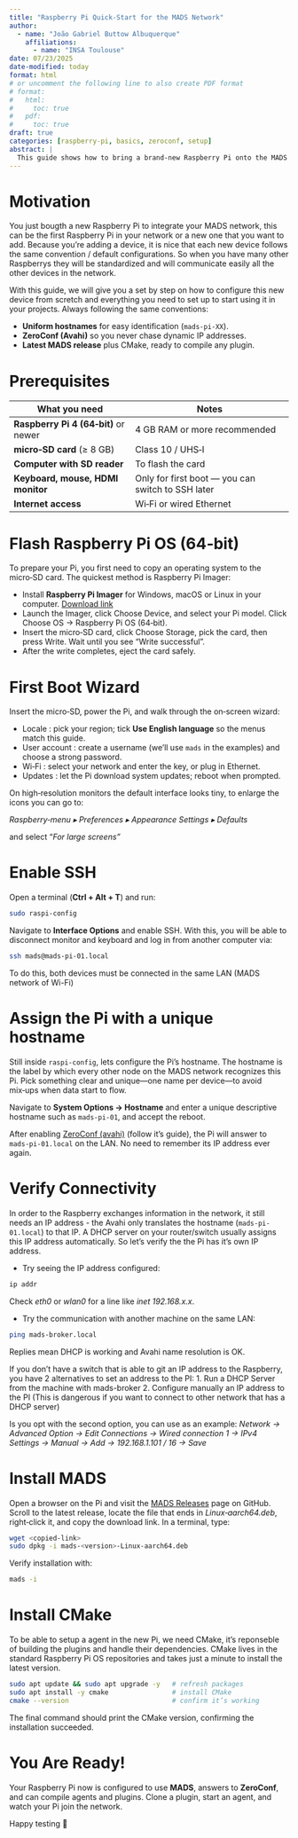 ```yaml
---
title: "Raspberry Pi Quick‑Start for the MADS Network"
author:
  - name: "João Gabriel Buttow Albuquerque"
    affiliations: 
      - name: "INSA Toulouse"
date: 07/23/2025
date-modified: today
format: html
# or uncomment the following line to also create PDF format
# format: 
#   html:
#     toc: true
#   pdf:
#     toc: true
draft: true
categories: [raspberry‑pi, basics, zeroconf, setup]
abstract: |
  This guide shows how to bring a brand‑new Raspberry Pi onto the MADS network — from flashing Raspberry Pi OS to installing MADS, enabling ZeroConf, and compiling plugins.
---
```


# Motivation

You just bougth a new Raspberry Pi to integrate your MADS network, this can be the first Raspberry Pi in your network or a new one that you want to add. Because you're adding a device, it is nice that each new device follows the same convention / default configurations. So when you have many other Raspberrys they will be standardized and will communicate easily all the other devices in the network.

With this guide, we will give you a set by step on how to configure this new device from scretch and everything you need to set up to start using it in your projects. Always following the same conventions:

-   **Uniform hostnames** for easy identification (`mads-pi-XX`).
-   **ZeroConf (Avahi)** so you never chase dynamic IP addresses.
-   **Latest MADS release** plus CMake, ready to compile any plugin.

# Prerequisites

| What you need | Notes |
|-------------------------------|-----------------------------------------|
| **Raspberry Pi 4 (64‑bit)** or newer | 4 GB RAM or more recommended |
| **micro‑SD card** (≥ 8 GB) | Class 10 / UHS‑I |
| **Computer with SD reader** | To flash the card |
| **Keyboard, mouse, HDMI monitor** | Only for first boot — you can switch to SSH later |
| **Internet access** | Wi‑Fi or wired Ethernet |

# Flash Raspberry Pi OS (64‑bit)

To prepare your Pi, you first need to copy an operating system to the micro‑SD card. The quickest method is Raspberry Pi Imager:

-   Install **Raspberry Pi Imager** for Windows, macOS or Linux in your computer. [Download link](https://www.raspberrypi.com/software/)
-   Launch the Imager, click Choose Device, and select your Pi model. Click Choose OS → Raspberry Pi OS (64‑bit).
-   Insert the micro‑SD card, click Choose Storage, pick the card, then press Write. Wait until you see “Write successful”.
-   After the write completes, eject the card safely.

# First Boot Wizard

Insert the micro‑SD, power the Pi, and walk through the on‑screen wizard:

-   Locale : pick your region; tick **Use English language** so the menus match this guide.
-   User account : create a username (we’ll use `mads` in the examples) and choose a strong password.
-   Wi‑Fi : select your network and enter the key, or plug in Ethernet.
-   Updates : let the Pi download system updates; reboot when prompted.

::: callout-note
On high‑resolution monitors the default interface looks tiny, to enlarge the icons you can go to:

*Raspberry‑menu ▸ Preferences ▸ Appearance Settings ▸ Defaults*

and select "*For large screens"*
:::

# Enable SSH

Open a terminal (**Ctrl + Alt + T**) and run:

``` bash
sudo raspi-config
```

Navigate to **Interface Options** and enable SSH. With this, you will be able to disconnect monitor and keyboard and log in from another computer via:

``` bash
ssh mads@mads-pi-01.local
```

::: callout-important
To do this, both devices must be connected in the same LAN (MADS network of Wi-Fi)
:::

# Assign the Pi with a unique hostname

Still inside `raspi-config`, lets configure the Pi's hostname. The hostname is the label by which every other node on the MADS network recognizes this Pi. Pick something clear and unique—one name per device—to avoid mix‑ups when data start to flow.

Navigate to **System Options → Hostname** and enter a unique descriptive hostname such as `mads-pi-01`, and accept the reboot.

::: callout-note
After enabling [ZeroConf (avahi)](https://mads-net.github.io/guides/zeroconf.html) (follow it's guide), the Pi will answer to `mads-pi-01.local` on the LAN. No need to remember its IP address ever again.
:::

# Verify Connectivity

In order to the Raspberry exchanges information in the network, it still needs an IP address - the Avahi only translates the hostname (`mads-pi-01.local`) to that IP. A DHCP server on your router/switch usually assigns this IP address automatically. So let's verify the the Pi has it's own IP address.

-   Try seeing the IP address configured:

``` bash
ip addr
```

Check *eth0* or *wlan0* for a line like *inet 192.168.x.x*.

-   Try the communication with another machine on the same LAN:

``` bash
ping mads-broker.local
```

Replies mean DHCP is working and Avahi name resolution is OK.

::: callout-note
If you don't have a switch that is able to git an IP address to the Raspberry, you have 2 alternatives to set an address to the PI: 1. Run a DHCP Server from the machine with mads-broker 2. Configure manually an IP address to the PI (This is dangerous if you want to connect to other network that has a DHCP server)

Is you opt with the second option, you can use as an example: *Network → Advanced Option → Edit Connections → Wired connection 1 → IPv4 Settings → Manual → Add → 192.168.1.101 / 16 → Save*
:::

# Install MADS

Open a browser on the Pi and visit the [MADS Releases](https://github.com/pbosetti/MADS/releases) page on GitHub. Scroll to the latest release, locate the file that ends in *Linux‑aarch64.deb*, right‑click it, and copy the download link. In a terminal, type:

``` bash
wget <copied‑link>
sudo dpkg -i mads-<version>-Linux-aarch64.deb
```

Verify installation with:

``` bash
mads -i
```

# Install CMake

To be able to setup a agent in the new Pi, we need CMake, it's reponseble of building the plugins and handle their dependencies. CMake lives in the standard Raspberry Pi OS repositories and takes just a minute to install the latest version.

``` bash
sudo apt update && sudo apt upgrade -y   # refresh packages
sudo apt install -y cmake                # install CMake
cmake --version                          # confirm it’s working
```

The final command should print the CMake version, confirming the installation succeeded.

# You Are Ready!

Your Raspberry Pi now is configured to use **MADS**, answers to **ZeroConf**, and can compile agents and plugins. Clone a plugin, start an agent, and watch your Pi join the network.

Happy testing 🚀
